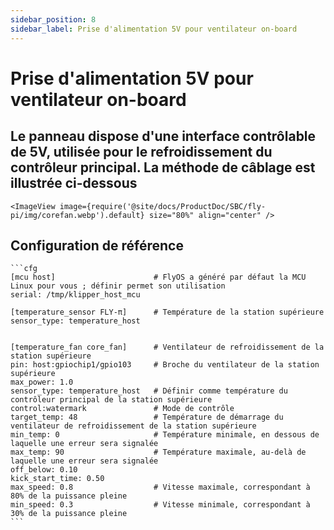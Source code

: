 ```yaml
---
sidebar_position: 8
sidebar_label: Prise d'alimentation 5V pour ventilateur on-board
---
```


# Prise d'alimentation 5V pour ventilateur on-board

## Le panneau dispose d'une interface contrôlable de 5V, utilisée pour le refroidissement du contrôleur principal. La méthode de câblage est illustrée ci-dessous

    <ImageView image={require('@site/docs/ProductDoc/SBC/fly-pi/img/corefan.webp').default} size="80%" align="center" />

## Configuration de référence

    ```cfg
    [mcu host]                      # FlyOS a généré par défaut la MCU Linux pour vous ; définir permet son utilisation          
    serial: /tmp/klipper_host_mcu 

    [temperature_sensor FLY-π]      # Température de la station supérieure
    sensor_type: temperature_host


    [temperature_fan core_fan]      # Ventilateur de refroidissement de la station supérieure
    pin: host:gpiochip1/gpio103     # Broche du ventilateur de la station supérieure
    max_power: 1.0
    sensor_type: temperature_host   # Définir comme température du contrôleur principal de la station supérieure
    control:watermark               # Mode de contrôle
    target_temp: 48                 # Température de démarrage du ventilateur de refroidissement de la station supérieure
    min_temp: 0                     # Température minimale, en dessous de laquelle une erreur sera signalée
    max_temp: 90                    # Température maximale, au-delà de laquelle une erreur sera signalée
    off_below: 0.10
    kick_start_time: 0.50
    max_speed: 0.8                  # Vitesse maximale, correspondant à 80% de la puissance pleine
    min_speed: 0.3                  # Vitesse minimale, correspondant à 30% de la puissance pleine
    ```